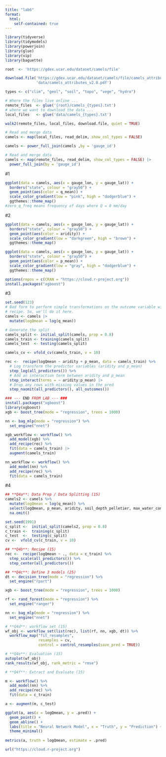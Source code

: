```yaml
---
title: "lab6"
format: 
  html:
    self-contained: true
---
```

```r
library(tidyverse)
library(tidymodels)
library(powerjoin)
library(glue)
library(vip)
library(baguette)
```

```r
root  <- 'https://gdex.ucar.edu/dataset/camels/file'

download.file('https://gdex.ucar.edu/dataset/camels/file/camels_attributes_v2.0.pdf', 
              'data/camels_attributes_v2.0.pdf')

types <- c("clim", "geol", "soil", "topo", "vege", "hydro")

# Where the files live online ...
remote_files  <- glue('{root}/camels_{types}.txt')
# where we want to download the data ...
local_files   <- glue('data/camels_{types}.txt')

walk2(remote_files, local_files, download.file, quiet = TRUE)

# Read and merge data
camels <- map(local_files, read_delim, show_col_types = FALSE) 

camels <- power_full_join(camels ,by = 'gauge_id')

# Read and merge data
camels <- map(remote_files, read_delim, show_col_types = FALSE) |> 
  power_full_join(by = 'gauge_id')
```
#1
```r
ggplot(data = camels, aes(x = gauge_lon, y = gauge_lat)) +
  borders("state", colour = "gray50") +
  geom_point(aes(color = q_mean)) +
  scale_color_gradient(low = "pink", high = "dodgerblue") +
  ggthemes::theme_map()
#zero_q_freq means frequency of days where Q = 0 mm/day
```

#2
```r
ggplot(data = camels, aes(x = gauge_lon, y = gauge_lat)) +
  borders("state", colour = "gray50") +
  geom_point(aes(color = aridity)) +
  scale_color_gradient(low = "darkgreen", high = "brown") +
  ggthemes::theme_map()

ggplot(data = camels, aes(x = gauge_lon, y = gauge_lat)) +
  borders("state", colour = "gray50") +
  geom_point(aes(color = p_mean)) +
  scale_color_gradient(low = "gray", high = "dodgerblue") +
  ggthemes::theme_map()
```

```r
options(repos = c(CRAN = "https://cloud.r-project.org"))
install.packages("xgboost")

```


#3
```r
set.seed(123)
# Bad form to perform simple transformations on the outcome variable within a 
# recipe. So, we'll do it here.
camels <- camels |> 
  mutate(logQmean = log(q_mean))

# Generate the split
camels_split <- initial_split(camels, prop = 0.8)
camels_train <- training(camels_split)
camels_test  <- testing(camels_split)

camels_cv <- vfold_cv(camels_train, v = 10)

rec <-  recipe(logQmean ~ aridity + p_mean, data = camels_train) %>%
  # Log transform the predictor variables (aridity and p_mean)
  step_log(all_predictors()) %>%
  # Add an interaction term between aridity and p_mean
  step_interact(terms = ~ aridity:p_mean) |> 
  # Drop any rows with missing values in the pred
  step_naomit(all_predictors(), all_outcomes())

### --- END FROM LAB --- ###
install.packages("xgboost")
library(xgboost)
xgb <- boost_tree(mode = "regression", trees = 1000)

nn <- bag_mlp(mode = "regression") %>%
  set_engine("nnet")

xgb_workflow <- workflow() %>%
  add_model(xgb) %>% 
  add_recipe(rec) %>%
  fit(data = camels_train) |> 
  augment(camels_train)

nn_workflow <- workflow() %>%
  add_model(nn) %>%
  add_recipe(rec) %>%
  fit(data = camels_train)

```
#4
```r
## **Q4a**: Data Prep / Data Splitting (15)
camels2 <- camels %>%
  mutate(logQmean = log(q_mean)) %>%
  select(logQmean, p_mean, aridity, soil_depth_pelletier, max_water_content, organic_frac, frac_snow, pet_mean, soil_depth_statsgo, elev_mean) %>%
  na.omit()

set.seed(1991)
c_split <-  initial_split(camels2, prop = 0.8)
c_train <-  training(c_split)
c_test  <-  testing(c_split)
cv <-  vfold_cv(c_train, v = 10)

## **Q4b**: Recipe (15)
rec <-  recipe(logQmean ~ ., data = c_train) %>%
  step_scale(all_predictors()) %>%
  step_center(all_predictors())

## **Q4c**: Define 3 models (25)
dt <- decision_tree(mode = "regression") %>%
  set_engine("rpart")

xgb <- boost_tree(mode = "regression", trees = 1000)

rf <- rand_forest(mode = "regression") %>%
  set_engine("ranger")

nn <- bag_mlp(mode = "regression") %>%
  set_engine("nnet")

# **Q4d**: workflow set (15)
wf_obj <- workflow_set(list(rec), list(rf, nn, xgb, dt)) %>%
  workflow_map("fit_resamples", 
               resamples = cv,
               control = control_resamples(save_pred = TRUE)) 

# **Q4e**: Evaluation (15)
autoplot(wf_obj)
rank_results(wf_obj, rank_metric = "rmse")

# **Q4f**: Extract and Evaluate (15)

m <- workflow() %>%
  add_model(nn) %>%
  add_recipe(rec) %>%
  fit(data = c_train)

a <- augment(m, c_test) 

ggplot(a, aes(x = logQmean, y = .pred)) +
  geom_point() +
  geom_abline() +
  labs(title = "Neural Network Model", x = "Truth", y = "Prediction") +
  theme_minimal()
  
metrics(a, truth = logQmean, estimate = .pred) 

```

```r
url("https://cloud.r-project.org")

```

